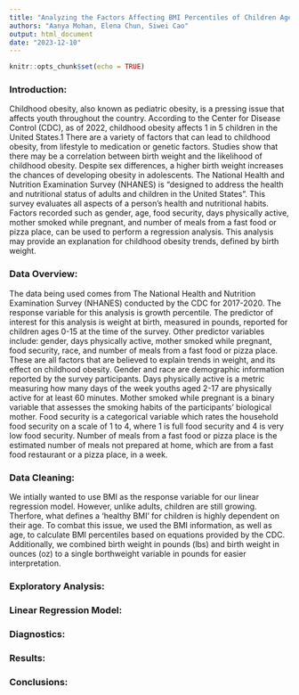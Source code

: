 ```yaml
---
title: "Analyzing the Factors Affecting BMI Percentiles of Children Aged 2-15"
authors: "Aanya Mohan, Elena Chun, Siwei Cao"
output: html_document
date: "2023-12-10"
---
```


```r
knitr::opts_chunk$set(echo = TRUE)
```

### Introduction:
Childhood obesity, also known as pediatric obesity, is a pressing issue that affects youth throughout the country. According to the Center for Disease Control (CDC), 
as of 2022, childhood obesity affects 1 in 5 children in the United States.1 There are a variety of factors that can lead to childhood obesity, from lifestyle to medication 
or genetic factors. Studies show that there may be a correlation between birth weight and the likelihood of childhood obesity. Despite sex differences, a higher birth weight 
increases the chances of developing obesity in adolescents. The National Health and Nutrition Examination Survey (NHANES) is “designed to address the health and nutritional 
status of adults and children in the United States”. This survey evaluates all aspects of a person’s health and nutritional habits. Factors recorded such as gender, age, food 
security, days physically active, mother smoked while pregnant, and number of meals from a fast food or pizza place, can be used to perform a regression analysis. This analysis 
may provide an explanation for childhood obesity trends, defined by birth weight. 

### Data Overview:
The data being used comes from The National Health and Nutrition Examination Survey (NHANES) conducted by the CDC for 2017-2020. The response variable for this analysis is 
growth percentile. The predictor of interest for this analysis is weight at birth, measured in pounds, reported for children ages 0-15 at the time of the survey. Other predictor 
variables include: gender, days physically active, mother smoked while pregnant, food security, race, and number of meals from a fast food or pizza place. These are all factors 
that are believed to explain trends in weight, and its effect on childhood obesity. Gender and race are demographic information reported by the survey participants. Days physically 
active is a metric measuring how many days of the week youths aged 2-17 are physically active for at least 60 minutes. Mother smoked while pregnant is a binary variable that 
assesses the smoking habits of the participants' biological mother. Food security is a categorical variable which rates the household food security on a scale of 1 to 4, where 1 is 
full food security and 4 is very low food security. Number of meals from a fast food or pizza place is the estimated number of meals not prepared at home, which are from a fast food 
restaurant or a pizza place, in a week. 

### Data Cleaning:
We intially wanted to use BMI as the response variable for our linear regression model. However, unlike adults, children are still growing. Therfore, what defines a 'healthy BMI' for 
children is highly dependent on their age. To combat this issue, we used the BMI information, as well as age, to calculate BMI percentiles based on equations provided by the CDC. 
Additionally, we combined birth weight in pounds (lbs) and birth weight in ounces (oz) to a single borthweight variable in pounds for easier interpretation. 

### Exploratory Analysis:

### Linear Regression Model:

### Diagnostics:

### Results:

### Conclusions:

